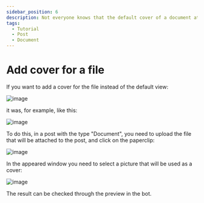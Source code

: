 ```yaml
---
sidebar_position: 6
description: Not everyone knows that the default cover of a document attached to a post can be changed
tags:
  - Tutorial
  - Post
  - Document
---
```


# Add cover for a file

If you want to add a cover for the file instead of the default view:

![image](/images/107146071-dcf3c800-6956-11eb-8088-cd62fc998e1d.png)

it was, for example, like this:

![image](/images/107146084-ec731100-6956-11eb-9a5f-4e3de950f9e3.png)

To do this, in a post with the type "Document", you need to upload the file that will be attached to the post, and click on the paperclip:

![image](/images/107146093-fbf25a00-6956-11eb-8ab1-46ab57ba007c.png)

In the appeared window you need to select a picture that will be used as a cover:

![image](/images/107146100-07de1c00-6957-11eb-8b34-d44ecb133f76.png)

The result can be checked through the preview in the bot.
